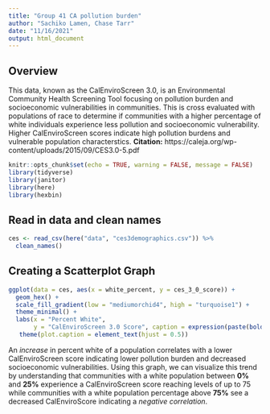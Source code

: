 ```yaml
---
title: "Group 41 CA pollution burden"
author: "Sachiko Lamen, Chase Tarr"
date: "11/16/2021"
output: html_document
---
```

## Overview
This data, known as the CalEnviroScreen 3.0, is an Environmental Community Health Screening Tool focusing on pollution burden and socioeconomic vulnerabilities in communities. This is cross evaluated with populations of race to determine if communities with a higher percentage of white individuals experience less pollution and socioeconomic vulnerability. Higher CalEnviroScreen scores indicate high pollution burdens and vulnerable population characterstics. 
**Citation:** https://caleja.org/wp-content/uploads/2015/09/CES3.0-5.pdf
```r
knitr::opts_chunk$set(echo = TRUE, warning = FALSE, message = FALSE)
library(tidyverse)
library(janitor)
library(here)
library(hexbin)
```

## Read in data and clean names
```r
ces <- read_csv(here("data", "ces3demographics.csv")) %>%
  clean_names()
```

## Creating a Scatterplot Graph
```r
ggplot(data = ces, aes(x = white_percent, y = ces_3_0_score)) +
  geom_hex() + 
  scale_fill_gradient(low = "mediumorchid4", high = "turquoise1") +
  theme_minimal() +
  labs(x = "Percent White",
       y = "CalEnviroScreen 3.0 Score", caption = expression(paste(bold("Figure 1:"), "High CalEnviroScreen3.0 scores indicate high cumulative pollution burdens. Color represents number of census tracts."))) +
   theme(plot.caption = element_text(hjust = 0.5))
```
An *increase* in percent white of a population correlates with a lower CalEnviroScreen score indicating lower pollution burden and decreased socioeconomic vulnerabilities. Using this graph, we can visualize this trend by understanding that communities with a white population between **0%** and **25%** experience a CalEnviroScreen score reaching levels of up to 75 while communities with a white population percentage above **75%** see a decreased CalEnviroScore indicating a *negative correlation*.

